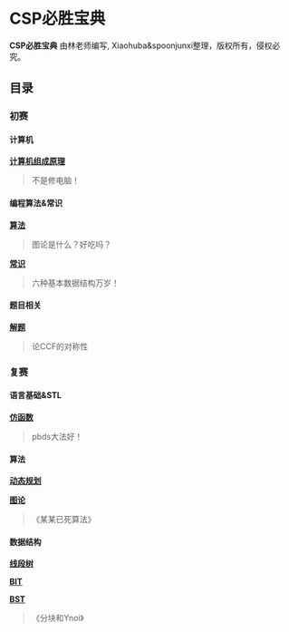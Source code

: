 
# CSP必胜宝典

**CSP必胜宝典** 由林老师编写, Xiaohuba&spoonjunxi整理，版权所有，侵权必究。

## 目录
### 初赛
#### 计算机
[**计算机组成原理**](/exam/computer)

> 不是修电脑！
#### 编程算法&常识
[**算法**](/exam/algorithm)

> 图论是什么？好吃吗？

[**常识**](/exam/common)

> 六种基本数据结构万岁！
#### 题目相关
[**解题**](/exam/skills)

> 论CCF的对称性
### 复赛
#### 语言基础&STL
[**仿函数**](/code/functor)

> pbds大法好！
#### 算法
[**动态规划**](/code/dp)

[**图论**](/code/graph)

> 《某某已死算法》
#### 数据结构
[**线段树**](/code/segtree)

[**BIT**](/code/BIT)

[**BST**](/code/BST_and_more)

> 《分块和Ynoi》
